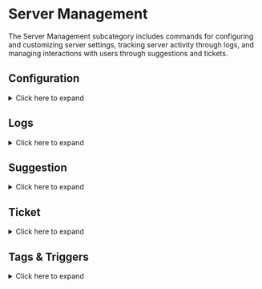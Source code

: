 # Server Management

The Server Management subcategory includes commands for configuring and customizing server settings, tracking server activity through logs, and managing interactions with users through suggestions and tickets.

## Configuration

<details>
  <summary>Click here to expand</summary>

| Command             | Description                                                         | Usage                                           |
| ------------------- | ------------------------------------------------------------------- | ----------------------------------------------- |
| /welcome            | Configure custom welcome messages for your server                   | `/welcome`                                      |
| /stickyroles        | Configure sticky roles for your server                              | `/stickyroles`                                      |
| /mediaonly on       | Enable media-only mode for a channel                                | `/mediaonly on [channel]`                       |
| /mediaonly off      | Disable media-only mode for a channel                               | `/mediaonly off [channel]`                      |
| /mediaonly list     | Displays a list of media-only channels                              | `/mediaonly list`                               |
| /linkonly on        | Enable link-only mode for a channel                                 | `/linkonly on [channel]`                        |
| /linkonly off       | Disable link-only mode for a channel                                | `/linkonly off [channel]`                       |
| /linkonly list      | Displays a list of link-only channels                               | `/linkonly list`                                |
| /prefix add         | Add a new custom prefix for your server                             | `/prefix add [prefix]`                          |
| /prefix remove      | Remove a custom prefix from your server                             | `/prefix remove [prefix]`                       |
| /prefix list        | List all custom prefixes on your server                             | `/prefix list`                                  |
| /modrole set        | Set the role required to use moderation commands                   | `/modrole set [role]`                           |
| /modrole remove     | Removes the current moderation role                                 | `/modrole remove`                               |
| /modrole view       | Displays the current moderation role                                | `/modrole view`                                 |
| /starboard set      | Sets the channel where starred messages will be posted              | `/starboard set [channel] [threshold]`          |
| /starboard enable   | Enable Starboard channel                                            | `/starboard enable`                             |
| /starboard disable  | Disable Starboard channel                                           | `/starboard disable`                            |
| /starboard ignore   | Add/Remove a specific channel from being monitored by the starboard | `/starboard ignore [channel]`                   |
| /memechannel set    | Set a channel for automatic posting of memes                        | `/memechannel set [channel] [nsfw] [subreddit]` |
| /memechannel remove | Remove the meme channel from your server                            | `/memechannel remove`                           |

</details>

## Logs

<details>
  <summary>Click here to expand</summary>

| Command | Description                                   | Usage  |
| ------- | --------------------------------------------- | ------ |
| /log    | Configure logging of various events of server | `/log` |

</details>

## Suggestion

<details>
  <summary>Click here to expand</summary>

| Command             | Description                                              | Usage                                 |
| ------------------- | -------------------------------------------------------- | ------------------------------------- |
| /suggest            | Submit a suggestion for the server                       | `/suggest [image] [anonymous]`        |
| /suggestion accept  | Accept a suggestion                                      | `/suggestion accept [suggestion id]`  |
| /suggestion decline | Decline a suggestion                                     | `/suggestion decline [suggestion id]` |
| /suggestion config  | Configure the suggestion system settings                 | `/suggestion config`                  |
| /suggestion set     | Set the suggestion channel for server                    | `/suggestion set [channel]`           |
| /suggestion info    | Display the user associated with a particular suggestion | `/suggestion info [suggestion id]`    |

</details>

## Ticket

<details>
  <summary>Click here to expand</summary>

| Command             | Description                                       | Usage                               |
| ------------------- | ------------------------------------------------- | ----------------------------------- |
| /ticket setup       | Sets up the support ticket system                 | `/ticket setup [category-type] [channel]`           |
| /ticket config      | Configures the support ticket system              | `/ticket config`                    |
| /ticket add         | Add a user or role to support ticket              | `/ticket add [target] [channel]`    |
| /ticket remove      | Remove a user or role from support ticket         | `/ticket remove [target] [channel]` |
| /ticket close       | Closes an open support ticket                     | `/ticket close [channel] [reason]`  |
| /ticket rename      | Renames an existing support ticket                | `/ticket rename [name] [channel]`   |
| /ticket stats       | Displays statistics for the support ticket system | `/ticket stats`                     |
| /ticket leaderboard | Shows the top users with the most closed tickets  | `/ticket leaderboard`               |

</details>

## Tags & Triggers

<details>
  <summary>Click here to expand</summary>

| Command         | Description                      | Usage                                  |
| --------------- | -------------------------------- | -------------------------------------- |
| /tag create     | Create new tag or edit existing ones     | `/tag create [name] [embed] [modonly]` |
| /tag delete     | Remove a tag that is no longer needed           | `/tag delete [name]`                   |
| /tag list       | View a complete list of existing tags          | `/tag list`                            |
| /tag info       | Retrieve details about a specific tag      | `/tag info [name]`                     |
| /trigger create | Create new trigger or edit existing ones | `/trigger create [name] [wildcard]`    |
| /trigger delete | Remove a trigger that is no longer needed       | `/trigger delete [name]`               |
| /trigger list   | View a complete list of existing triggers      | `/trigger list`                        |
| /trigger info   | Retrieve details about a specific trigger  | `/trigger info [name]`                 |

</details>